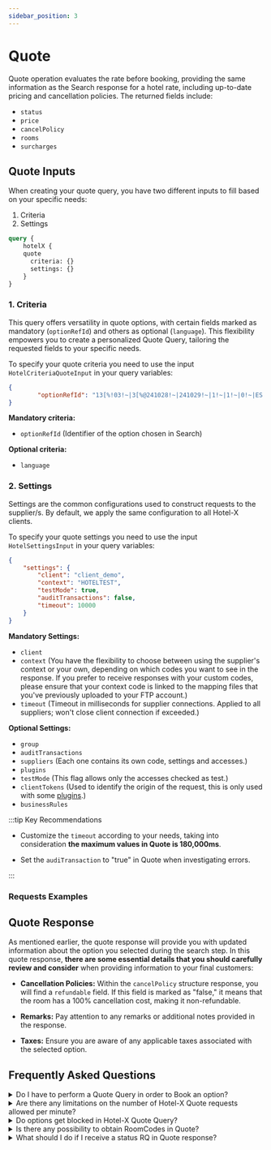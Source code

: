 ```yaml
---
sidebar_position: 3
---
```



# Quote

Quote operation evaluates the rate before booking, providing the same information as the Search response for a hotel rate, including up-to-date pricing and cancellation policies. The returned fields include:

* `status`
* `price`
* `cancelPolicy`
* `rooms`
* `surcharges`


## Quote Inputs

When creating your quote query, you have two different inputs to fill based on your specific needs:

1. Criteria
2. Settings

```graphql
query {
    hotelX {
    quote
      criteria: {}
      settings: {}
	}
}
```

<CautionSettingsHotelX />

### 1. Criteria 

This query offers versatility in quote options, with certain fields marked as mandatory (`optionRefId`) and others as optional (`language`). This flexibility empowers you to create a personalized Quote Query, tailoring the requested fields to your specific needs. 

To specify your quote criteria you need to use the input `HotelCriteriaQuoteInput` in your query variables:


```json
{
		"optionRefId": "13[%!03!~|3[%@241028!~|241029!~|1!~|1!~|0!~|ES!~|ES!~|es!~|EUR!~|0!~|2!~|1!~|1!~|1!~|0!~|15091141!~|BAR[%@BAR!~|146[%@0[%@false[%@EUR[%@[%@0[%@!~|1|30#30|1|2024-10-28|1|4132467|4132468|1|11|0!~|2269[%!2269!~|30[%@30!~|!~|Double Standard!~|1!~|!~|mercado[%@ES[%!ExpireDate[%@29/10/2024[%!tarifaNRF[%@true[%!RateRule[%@tarifaNoRefundablePorHabitacion!~|OK!~|Sith!~|0!~|"
}
```

**Mandatory criteria:**
* `optionRefId` (Identifier of the option chosen in Search)

**Optional criteria:**
* `language`

### 2. Settings 

Settings are the common configurations used to construct requests to the supplier/s. By default, we apply the same configuration to all Hotel-X clients.

To specify your quote settings you need to use the input `HotelSettingsInput` in your query variables:

```json
{
	"settings": {
		"client": "client_demo",
		"context": "HOTELTEST",
		"testMode": true,
		"auditTransactions": false,
		"timeout": 10000
	}
}
```


**Mandatory Settings:**
* `client`
* `context` (You have the flexibility to choose between using the supplier's context or your own, depending on which codes you want to see in the response. If you prefer to receive responses with your custom codes, please ensure that your context code is linked to the mapping files that you've previously uploaded to your FTP account.)
* `timeout` (Timeout in milliseconds for supplier connections. Applied to all suppliers; won't close client connection if exceeded.)

**Optional Settings:**
* `group`
* `auditTransactions` 
* `suppliers` (Each one contains its own code, settings and accesses.)
* `plugins`
* `testMode` (This flag allows only the accesses checked as test.)
* `clientTokens` (Used to identify the origin of the request, this is only used with some [plugins](../plugins/overview).)
* `businessRules`


:::tip Key Recommendations

* Customize the `timeout` according to your needs, taking into consideration **the maximum values in Quote is 180,000ms**.

* Set the `audiTransaction` to "true" in Quote when investigating errors.

:::


### Requests Examples

<GraphqlSample query={quoteQuickStartQuery} variables={quoteQuickStartVariables}/>


## Quote Response

As mentioned earlier, the quote response will provide you with updated information about the option you selected during the search step. In this quote response, **there are some essential details that you should carefully review and consider** when providing information to your final customers:

* **Cancellation Policies:** Within the `cancelPolicy` structure response, you will find a `refundable` field. If this field is marked as "false," it means that the room has a 100% cancellation cost, making it non-refundable.

* **Remarks:** Pay attention to any remarks or additional notes provided in the response.

* **Taxes:** Ensure you are aware of any applicable taxes associated with the selected option.


## Frequently Asked Questions

<details>
    <summary>Do I have to perform a Quote Query in order to Book an option?</summary>
    <div>
        <div>Yes, in order to confirm a reservation, it is necessary to complete all three Booking Flow methods: Search, Quote, and Book.</div>
    </div>
</details>

<details>
    <summary>Are there any limitations on the number of Hotel-X Quote requests allowed per minute?</summary>
    <div>
        <div>Not from Travelgate side, we don't have any limitations on the RPM ("Requests for Minute") in any of our methods. However, some Sellers may have some limitations so we suggest you contact directly with them in order to discuss this information.</div>
    </div>
</details>

<details>
    <summary>Do options get blocked in Hotel-X Quote Query?</summary>
    <div>
        <div>Some Sellers may block the options when performing a Quote Query so we strongly recommend to contact them directly regarding this topic in order to prevent future issues.</div>
    </div>
</details>

<details>
    <summary>Is there any possibility to obtain RoomCodes in Quote?</summary>
    <div>
        <div>If the Seller provides this information, you can obtain the room code by including the rooms node in the HotelOptionQuote node.</div>
    </div>
</details>

<details>
    <summary>What should I do if I receive a status RQ in Quote response?</summary>
    <div>
        <div>You may receive a status On Request (status RQ) in Quote response in those cases the availability of the option previously selected is pending to be confirmed by the Seller. If you receive status RQ in Quote response, you should run a new Search request and restart the Booking Flow.</div>
    </div>
</details>